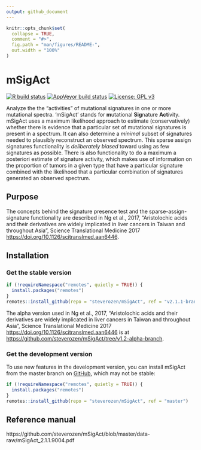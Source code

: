 ```yaml
---
output: github_document
---
```


<!-- README.md is generated from README.Rmd. Please edit that file -->

```r
knitr::opts_chunk$set(
  collapse = TRUE,
  comment = "#>",
  fig.path = "man/figures/README-",
  out.width = "100%"
)
```

# mSigAct

<!-- badges: start -->

  [![R build status](https://github.com/steverozen/mSigAct/workflows/R-CMD-check/badge.svg)](https://github.com/steverozen/mSigAct/actions)
  [![AppVeyor build status](https://ci.appveyor.com/api/projects/status/github/steverozen/mSigAct?branch=master&svg=true)](https://ci.appveyor.com/project/steverozen/mSigAct)
  [![License: GPL v3](https://img.shields.io/badge/License-GPLv3-blue.svg)](https://www.gnu.org/licenses/gpl-3.0)

<!-- badges: end -->

Analyze the the "activities" of mutational signatures in one or
more mutational spectra.
'mSigAct' stands for **m**utational **Sig**nature
**Act**ivity. 
mSigAct uses a maximum likelihood approach
to estimate (conservatively) whether there is evidence that a particular set of mutational 
signatures is present in a spectrum. It can also determine a *minimal* subset of signatures 
needed to plausibly reconstruct an observed spectrum. This sparse assign signatures 
functionality is *deliberately biased* toward using as few signatures as possible. There is 
also functionality to do a maximum a posteriori estimate of signature activity, which makes 
use of information on the proportion of tumors in a given type that have a particular 
signature combined with the likelihood that a particular combination of signatures generated
an observed spectrum. 

## Purpose
The concepts behind the signature presence test and the sparse-assign-signature
functionality
are described in Ng et al., 2017, "Aristolochic acids and their derivatives are widely 
implicated in liver cancers in Taiwan and throughout Asia", Science Translational Medicine 2017
<https://doi.org/10.1126/scitranslmed.aan6446>. 

## Installation

### Get the stable version

``` r
if (!requireNamespace("remotes", quietly = TRUE)) {
  install.packages("remotes")
}
remotes::install_github(repo = "steverozen/mSigAct", ref = "v2.1.1-branch")
```

The alpha version used in Ng et al., 2017, "Aristolochic acids and their derivatives are widely 
implicated in liver cancers in Taiwan and throughout Asia", Science Translational Medicine 2017
<https://doi.org/10.1126/scitranslmed.aan6446> is at
<https://github.com/steverozen/mSigAct/tree/v1.2-alpha-branch>.

### Get the development version

To use new features in the development version,
you can install mSigAct from the master branch on [GitHub](https://github.com/),
which may not be stable:

``` r
if (!requireNamespace("remotes", quietly = TRUE)) {
  install.packages("remotes")
}
remotes::install_github(repo = "steverozen/mSigAct", ref = "master")
```

## Reference manual

https://github.com/steverozen/mSigAct/blob/master/data-raw/mSigAct_2.1.1.9004.pdf